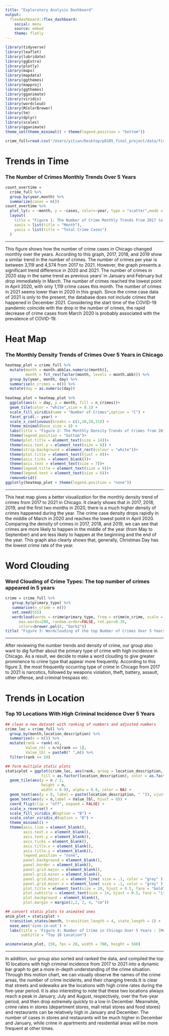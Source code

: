 ```yaml
---
title: "Exploratory Analysis Dashboard"
output: 
  flexdashboard::flex_dashboard:
    social: menu
    source: embed
    theme: flatly
---
```


```r
library(tidyverse)
library(leaflet)
library(lubridate)
library(ggExtra)
library(plotly)
library(maps)
library(mapdata)
library(ggthemes)
library(mapproj)
library(ggthemes)
library(gganimate)
library(viridis)
library(wordcloud)
library(RColorBrewer)
library(tm)
library(dplyr)
library(scales)
library(gganimate)
theme_set(theme_minimal() + theme(legend.position = "bottom"))
```

```r
crime_full=read.csv("/Users/yitian/Desktop/p8105_final_project/data/five_year_data.csv")
```


Trends in Time{.storyboard}
=========================================
### The Number of Crimes Monthly Trends Over 5 Years

```r
count_overtime = 
  crime_full %>% 
  group_by(year,month) %>% 
  summarize(cases = n())
count_overtime %>%
  plot_ly(x = ~month, y = ~cases, color=~year, type = "scatter",mode = "lines+markers")  %>% 
  layout(
    title = "Figure 1: The Number of Crime Monthly Trends From 2017 to 2021 in Chicago.",
    xaxis = list(title = "Month"),
    yaxis = list(title = "Total Crime Cases")
  )
```

***
This figure shows how the number of crime cases in Chicago changed monthly over the years. According to this graph, 2017, 2018, and 2019 show a similar trend in the number of crimes. The number of crimes per year is between 3,119 and 4,574 from 2017 to 2021. However, the graph presents a significant trend difference in 2020 and 2021. The number of crimes in 2020 stay in the same trend as previous years’ in January and February but drop immediately in March. The number of crimes reached the lowest point in April 2020, with only 1,119 crime cases this month. The number of crimes in 2021 seems lower than in 2020 in this graph. Since the crime case data of 2021 is only to the present, the database does not include crimes that happened in December 2021. Considering the start time of the COVID-19 pandemic coincide with the drop in the number of crimes, the rapid decrease of crime cases from March 2020 is probably associated with the prevalence of COVID-19.

Heat Map{.storyboard}
=========================================
### The Monthly Density Trends of Crimes Over 5 Years in Chicago

```r
heatmap_plot = crime_full %>%
  mutate(month = month.abb[as.numeric(month)],
         month = fct_rev(factor(month, levels = month.abb))) %>% 
  group_by(year, month, day) %>% 
  summarise(n_crimes = n()) %>% 
  mutate(day = as.numeric(day))
 
heatmap_plot = heatmap_plot %>% 
  ggplot(aes(x = day, y = month, fill = n_crimes))+
  geom_tile(color = "white",size = 0.1) + 
  scale_fill_viridis(name = "Number of Crimes",option = "C") + 
  facet_grid(.~ year) +
  scale_x_continuous(breaks = c(1,10,20,31)) + 
  theme_minimal(base_size = 8) + 
  labs(title = "Figure 2: The Monthly Density Trends of Crimes from 2017 to 2021 in Chicago", x = "Day", y = "Month") + 
  theme(legend.position = "bottom")+
  theme(plot.title = element_text(size = 14))+
  theme(axis.text.y = element_text(size = 6)) +
  theme(strip.background = element_rect(colour = "white"))+
  theme(plot.title = element_text(hjust = 0))+
  theme(axis.ticks = element_blank())+
  theme(axis.text = element_text(size = 7))+
  theme(legend.title = element_text(size = 8))+
  theme(legend.text = element_text(size = 6))+
  removeGrid()
ggplotly(heatmap_plot + theme(legend.position = "none"))
```

***
This heat map gives a better visualization for the monthly density trend of crimes from 2017 to 2021 in Chicago. It clearly shows that in 2017, 2018, 2019, and the first two months in 2020, there is a much higher density of crimes happened during the year. The crime case density drops rapidly in the middle of March in 2020 and reaches the lowest point in April 2020. Comparing the density of crimes in 2017, 2018, and 2019, we can see that crimes are more likely to happen in the middle of the year (from May to September) and are less likely to happen at the beginning and the end of the year. This graph also clearly shows that, generally, Christmas Day has the lowest crime rate of the year.

Word Clouding{.storyboard}
=========================================
### Word Clouding of Crime Types: The top number of crimes appeared in 5 years

```r
crime = crime_full %>%
   group_by(primary_type) %>% 
   summarise(n_crime = n())
   set.seed(555)
   wordcloud(words = crime$primary_type, freq = crime$n_crime, scale = c(3, .8),min.freq = 1,
      max.words=200, random.order=FALSE, rot.per=0.35, 
      colors=brewer.pal(8, "Dark2"))
title( "Figure 3: Wordclouding of the top Number of Crimes Over 5 Years")
```

***
After reviewing the number trends and density of crime, our group also want to dig further about the primary type of crime with high incidence in Chicago. As a result, we decide to make a word clouding to give greater prominence to crime type that appear more frequently.
According to this figure 3, the most frequently occurring type of crime in Chicago from 2017 to 2021 is narcotics, followed by weapons violation, theft, battery, assault, other offense, and criminal trespass etc.

Trends in Location{.storyboard}
=========================================
### Top 10 Locations With High Criminal Incidence Over 5 Years

```r
## clean a new dataset with ranking of numbers and adjusted numbers
crime_loc = crime_full %>%
  group_by(month,location_description) %>% 
  summarise(n = n()) %>% 
  mutate(rank = rank(-n),
         Value_rel = n/n[rank == 1],
         Value_lbl = paste0(" ",n)) %>% 
  filter(rank <= 10)

## form multiple static plots
staticplot = ggplot(crime_loc, aes(rank, group = location_description, 
                fill = as.factor(location_description), color = as.factor(location_description))) +
  geom_tile(aes(y = n / 2,
                height = n,
                width = 0.9), alpha = 0.8, color = NA) +
  geom_text(aes(y = 0, label = paste(location_description, " ")), vjust = 0.2, hjust = 1) +
  geom_text(aes(y = n,label = Value_lbl, hjust = 0)) +
  coord_flip(clip = "off", expand = FALSE) +
  scale_x_reverse() +
  scale_fill_viridis_d(option = "B") +
  scale_color_viridis_d(option = "B") +
  theme_minimal() +
  theme(axis.line = element_blank(),
        axis.text.x = element_blank(),
        axis.text.y = element_blank(),
        axis.ticks = element_blank(),
        axis.title.x = element_blank(),
        axis.title.y = element_blank(),
        legend.position = "none",
        panel.background = element_blank(),
        panel.border = element_blank(),
        panel.grid.major = element_blank(),
        panel.grid.minor = element_blank(),
        panel.grid.major.x = element_line( size = .1, color = "grey" ),
        panel.grid.minor.x = element_line( size = .1, color = "grey" ),
        plot.title = element_text(size = 20, hjust = 0.5, face = "bold", vjust = 2),
        plot.subtitle = element_text(size = 14, hjust = 0.5, face = "italic", color = "grey"),
        plot.background = element_blank(),
        plot.margin = margin(2,2, 2, 4, "cm"))

## convert static plots to animated ones
anim_plot = staticplot + 
  transition_states(month, transition_length = 4, state_length = 1) +
  ease_aes('sine-in-out') +
  labs(title = 'Figure 4: Number of Crime in Chicago Over 5 Years : [Month: {closest_state}]',
       subtitle = "Top 10 Location")  

animate(anim_plot, 150, fps = 20, width = 780, height = 560)
```

***

In addition, our group also sorted and ranked the data, and compiled the top 10 locations with high criminal incidence from 2017 to 2021 into a dynamic bar graph to get a more in-depth understanding of the crime situation. Through this motion chart, we can visually observe the names of the crime areas, the number of crime incidents, and their changing trends.It is clear that streets and sidewalks are the locations with high crime rates during the five-year period.
It is also interesting to note that these two locations always reach a peak in January, July and August, respectively, over the five-year period, and then drop extremely quickly to a low in December. Meanwhile, crime rates in stores (department stores, mall retail stores and food stores) and restaurants can be relatively high in January and December. The number of cases in stores and restaurants will be much higher in December and January, while crime in apartments and residential areas will be more frequent at other times.



